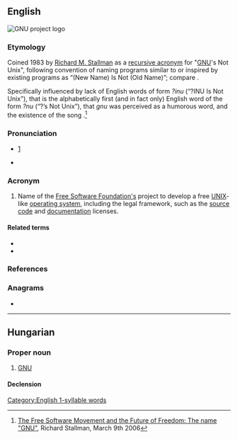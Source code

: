 {{also|Gnu|gnu|gnú|gnû}}
==English==
[[File:Heckert GNU white.svg|thumb|'''GNU''' project logo]]
{{wikipedia|GNU}}

===Etymology===
Coined 1983 by [[w:Richard M. Stallman|Richard M. Stallman]] as a [[recursive acronym]] for "[[w:GNU|GNU]]'s Not Unix", following convention of naming programs similar to or inspired by existing programs as “(New Name) Is Not (Old Name)”; compare {{w|Xinu}}.

Specifically influenced by lack of English words of form ''?inu'' (“?INU Is Not Unix”), that {{m|en|gnu}} is the alphabetically first (and in fact only) English word of the form ''?nu'' (“?’s Not Unix”), that ''gnu'' was perceived as a humorous word, and the existence of the song ''{{w|The Gnu}}''.<ref>[http://fsfe.org/freesoftware/transcripts/rms-fs-2006-03-09.en.html#the-name-gnu The Free Software Movement and the Future of Freedom: The name "GNU"], Richard Stallman, March 9th 2006</ref>

===Pronunciation===
* {{IPA|/ɡəˈnuː/|lang=en}} [http://www.gnu.org/gnu/manifesto.html]
* {{audio|En-gnu.ogg|Audio (US)|lang=en}}

===Acronym===
{{rfc-header|Acronym}}
{{head|en|acronym}}

# Name of the [[w:Free Software Foundation|Free Software Foundation's]] project to develop a free [[UNIX]]-like [[operating system]], including the legal framework, such as the [[source code]] and [[documentation]] licenses.

====Related terms====
* {{l|en|GNU FDL}}
* {{l|en|GPL}}

===References===
<references/>

===Anagrams===
* {{anagrams|en|Ung|gun|nug}}

[[Category:English 1-syllable words]]

----

==Hungarian==

===Proper noun===
{{head|hu|proper noun}}

# {{lb|hu|computing}} [[GNU#English|GNU]]

====Declension====
{{hu-infl-nom|GNU-|o|n=sg}}{{hu-pos-tok|GNU-|j|jai|n=sg}}